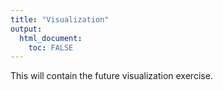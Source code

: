 ```yaml
---
title: "Visualization"
output: 
  html_document:
    toc: FALSE
---
```


This will contain the future visualization exercise.


